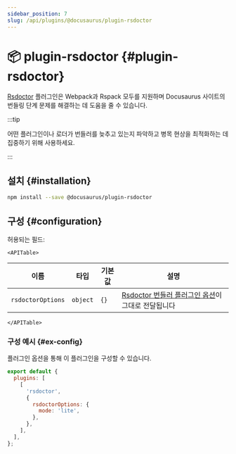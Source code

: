 ```yaml
---
sidebar_position: 7
slug: /api/plugins/@docusaurus/plugin-rsdoctor
---
```


# 📦 plugin-rsdoctor {#plugin-rsdoctor}


[Rsdoctor](https://rsdoctor.dev/) 플러그인은 Webpack과 Rspack 모두를 지원하며 Docusaurus 사이트의 번들링 단계 문제를 해결하는 데 도움을 줄 수 있습니다.

:::tip

어떤 플러그인이나 로더가 번들러를 늦추고 있는지 파악하고 병목 현상을 최적화하는 데 집중하기 위해 사용하세요.

:::

## 설치 {#installation}

```bash npm2yarn
npm install --save @docusaurus/plugin-rsdoctor
```

## 구성 {#configuration}

허용되는 필드:

```mdx-code-block
<APITable>
```

| 이름 | 타입 | 기본값 | 설명 |
| --- | --- | --- | --- |
| `rsdoctorOptions` | `object` | `{}` | [Rsdoctor 번들러 플러그인 옵션](https://rsdoctor.dev/config/options/options)이 그대로 전달됩니다 |

```mdx-code-block
</APITable>
```

### 구성 예시 {#ex-config}

플러그인 옵션을 통해 이 플러그인을 구성할 수 있습니다.

```js title="docusaurus.config.js"
export default {
  plugins: [
    [
      'rsdoctor',
      {
        rsdoctorOptions: {
          mode: 'lite',
        },
      },
    ],
  ],
};
```
